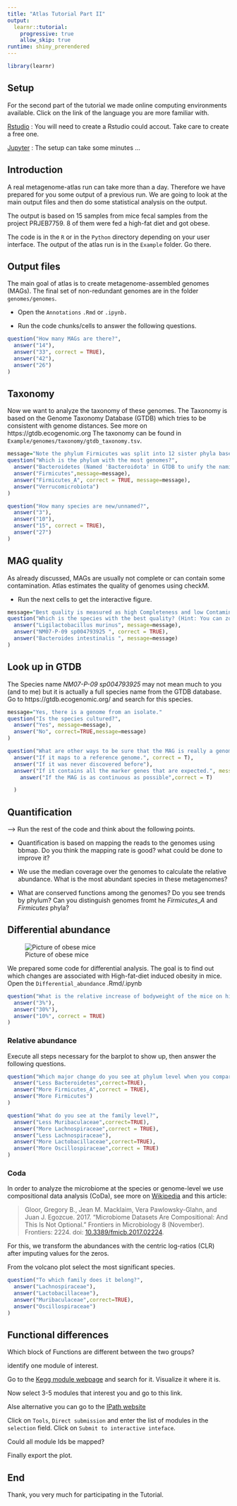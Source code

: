 ```yaml
---
title: "Atlas Tutorial Part II"
output:
  learnr::tutorial:
    progressive: true
    allow_skip: true
runtime: shiny_prerendered
---
```


```r
library(learnr)
```


## Setup

For the second part of the tutorial we made online computing environments available. Click on the link of the language you are more familiar with.

<a href="https://rstudio.cloud/project/2975573" target="_blank">Rstudio</a> : You will need to create a Rstudio could accout. Take care to create a free one.

<a href="https://mybinder.org/v2/gh/metagenome-atlas/BinderTutorial/Python?urlpath=git-pull%3Frepo%3Dhttps%253A%252F%252Fgithub.com%252Fmetagenome-atlas%252FTutorial%26urlpath%3Dlab%252Ftree%252FTutorial%252F%26branch%3Dmaster" target="_blank">Jupyter</a> : The setup can take some minutes ...




<!--
## Output files

Usually, before starting to install a program I want to make sure that it gives the output I want. Therefore, we look at the output of Metagenome-Atlas. A real Metagenome-Atlas run can take more than a day. Therefore we have you prepared some output of a previous run.

You should find a navigation plane in Rstudio/Jupyter lab.
-->


<!-- https://github.com/metagenome-atlas/Tutorial/tree/master/Example * -->

## Introduction


A real metagenome-atlas run can take more than a day. Therefore we have prepared for you some output of a previous run. We are going to look at the main output files and then do some statistical analysis on the output.

The output is based on 15 samples from mice fecal samples from the project PRJEB7759. 8 of them were fed a high-fat diet and got obese.

The code is in the `R` or in the `Python` directory depending on your user interface. The output of the atlas run is in the `Example` folder. Go there.








<!--

### Setup

Execute the following command.

```bash
cd
git clone https://github.com/metagenome-atlas/Tutorial.git
cd Tutorial
```


Then, in the file browser of your jupyter lab / Rstudio navigate to the `Tutorial` folder in.



The code is in the `R` or in the `Python` directory depending on your user interface. The output of the atlas run is in the `Example` folder. Go there.
-->
## Output files
<!--
I put only the result from one sample online, named `ERR675519`.
-->

The main goal of atlas is to create metagenome-assembled genomes (MAGs). The final set of non-redundant genomes are in the folder `genomes/genomes`.


* Open the `Annotations` `.Rmd` or `.ipynb.`

* Run the code chunks/cells to answer the following questions.


```r
question("How many MAGs are there?",
  answer("14"),
  answer("33", correct = TRUE),
  answer("42"),
  answer("26")
)
```


## Taxonomy

Now we want to analyze the taxonomy of these genomes. The Taxonomy is based on the Genome Taxonomy Database (GTDB) which tries to be consistent with genome distances. See more on https://gtdb.ecogenomic.org The taxonomy can be found in `Example/genomes/taxonomy/gtdb_taxonomy.tsv`.





```r
message="Note the phylum Firmicutes was split into 12 sister phyla based on relative divergence."
question("Which is the phylum with the most genomes?",
  answer("Bacteroidetes (Named 'Bacteroidota' in GTDB to unify the naming of phyla)"),
  answer("Firmicutes",message=message),
  answer("Firmicutes_A", correct = TRUE, message=message),
  answer("Verrucomicrobiota")
)
```



```r
question("How many species are new/unnamed?",
  answer("3"),
  answer("10"),
  answer("15", correct = TRUE),
  answer("27")
)
```


## MAG quality

As already discussed, MAGs are usually not complete or can contain some contamination. Atlas estimates the quality of genomes using checkM.


- Run the next cells to get the interactive figure.


```r
message="Best quality is measured as high Completeness and low Contamination."
question("Which is the species with the best quality? (Hint: You can zoom in in the interactive figure)",
  answer("Ligilactobacillus murinus", message=message),
  answer("NM07-P-09 sp004793925 ", correct = TRUE),
  answer("Bacteroides intestinalis ", message=message)
)
```

## Look up in GTDB
The Species name *NM07-P-09 sp004793925* may not mean much to you (and to me) but it is actually a full species name from the GTDB database. Go to https://gtdb.ecogenomic.org/ and search for this species.


```r
message="Yes, there is a genome from an isolate."
question("Is the species cultured?",
  answer("Yes", message=message),
  answer("No", correct=TRUE,message=message)
)
```

<!-- https://gtdb.ecogenomic.org/genomes?gid=GCF_004793665.1 -->

```r

question("What are other ways to be sure that the MAG is really a genome?",
  answer("If it maps to a reference genome.", correct = T),
  answer("If it was never discovered before"),
  answer("If it contains all the marker genes that are expected.", message="This is exactly how checkM works, I asked for alternative ways."),
    answer("If the MAG is as continuous as possible",correct = T)

  )
```

## Quantification


--> Run the rest of the code and think about the following points.


* Quantification is based on mapping the reads to the genomes using bbmap. Do you think the mapping rate is good? what could be done to improve it?


*  We use the median coverage over the genomes to calculate the relative abundance. What is the most abundant species in these metagenomes?

* What are conserved functions among the genomes? Do you see trends by phylum? Can you distinguish genomes fromt he *Firmicutes_A* and *Firmicutes* phyla?


## Differential abundance

![Picture of obese mice](https://upload.wikimedia.org/wikipedia/commons/0/0b/Fatmouse.jpg)

We prepared some code for differential analysis. The goal is to find out which changes are associated with High-fat-diet induced obesity in mice. Open the `Differential_abundance` .Rmd/.ipynb

```r
question("What is the relative increase of bodyweight of the mice on high-fat diet compared to the control mice? ",
  answer("3%"),
  answer("30%"),
  answer("10%", correct = TRUE)
)
```

### Relative abundance

Execute all steps necessary for the barplot to show up, then answer the following questions.

```r
question("Which major change do you see at phylum level when you compare HFD vs chow diet?",
  answer("Less Bacteroidetes",correct=TRUE),
  answer("More Firmicutes_A",correct = TRUE),
  answer("More Firmicutes")
)
```

```r
question("What do you see at the family level?",
  answer("Less Muribaculaceae",correct=TRUE),
  answer("More Lachnospiraceae",correct = TRUE),
  answer("Less Lachnospiraceae"),
  answer("More Lactobacillaceae",correct=TRUE),
  answer("More Oscillospiraceae",correct = TRUE)
)
```



### Coda


In order to analyze the microbiome at the species or genome-level we use compositional data analysis (CoDa), see more on [Wikipedia](https://en.wikipedia.org/wiki/Compositional_data) and this article:

>Gloor, Gregory B., Jean M. Macklaim, Vera Pawlowsky-Glahn, and Juan J. Egozcue. 2017. “Microbiome Datasets Are  Compositional: And This Is Not Optional.” Frontiers in Microbiology 8 (November). Frontiers: 2224. 
    doi: [10.3389/fmicb.2017.02224](https://www.frontiersin.org/articles/10.3389/fmicb.2017.02224).

For this, we transform the abundances with the centric log-ratios (CLR) after imputing values for the zeros.


From the volcano plot select the most significant species.


```r
question("To which family does it belong?",
  answer("Lachnospiraceae"),
  answer("Lactobacillaceae"),
  answer("Muribaculaceae",correct=TRUE),
  answer("Oscillospiraceae")
)
```


<!-- ### Look up in GTDB
The Species name *UBA7173 sp001689485* may not mean much to you (and to me) but it is actually a full species name from the GTDB database. Go to https://gtdb.ecogenomic.org/ and search for this species.




The links to the genome identifier allow you also to dig deeper, and look what other researchers have found out about this species. E.g. in [this figure](https://microbiomejournal.biomedcentral.com/articles/10.1186/s40168-016-0181-2/figures/3) from Ormerod *et al.* 2016 you can find the species designated with its strain name `M6`. -->

## Functional differences

Which block of Functions are different between the two groups?

identify one module of interest.

Go to the [Kegg module webpage](https://www.genome.jp/kegg/module.html) and search for it. Visualize it where it is.


Now select 3-5 modules that interest you and go to this link.


Alse alternative you can go to the [IPath website](https://pathways.embl.de/ipath3.cgi)

Click on `Tools`,  `Direct submission`  and enter the list of modules in the `selection` field. Click on `Submit to interactive inteface`.

Could all module Ids be mapped?

Finally export the plot.



## End

Thank, you very much for participating in the Tutorial.
